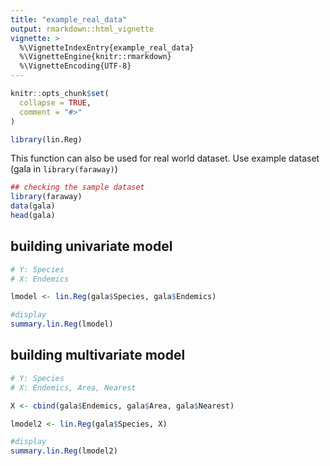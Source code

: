 ```yaml
---
title: "example_real_data"
output: rmarkdown::html_vignette
vignette: >
  %\VignetteIndexEntry{example_real_data}
  %\VignetteEngine{knitr::rmarkdown}
  %\VignetteEncoding{UTF-8}
---
```


```r
knitr::opts_chunk$set(
  collapse = TRUE,
  comment = "#>"
)
```

```r
library(lin.Reg)
```

This function can also be used for real world dataset. Use example dataset (gala in `library(faraway)`)

```r
## checking the sample dataset
library(faraway)
data(gala)
head(gala)
```
## building univariate model
```r
# Y: Species
# X: Endemics      

lmodel <- lin.Reg(gala$Species, gala$Endemics)

#display
summary.lin.Reg(lmodel)
```
## building multivariate model
```r
# Y: Species
# X: Endemics, Area, Nearest  

X <- cbind(gala$Endemics, gala$Area, gala$Nearest)

lmodel2 <- lin.Reg(gala$Species, X)

#display
summary.lin.Reg(lmodel2)
```
